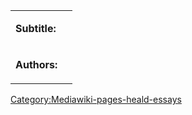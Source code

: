 <includeonly><table>
<tr>
  <td> '''Subtitle:''' </td>
  <td> {{{field{{!}}Subtitle}}} </td>
</tr>
<tr>
  <td> '''Authors:''' </td>
  <td> {{{field{{!}}Authors{{!}}input type=tokens{{!}}values from property=Author{{!}}list{{!}}delimiter=;}}} </td>
</tr>
</table></includeonly><noinclude>[[Category:Mediawiki-pages-heald-essays]]</noinclude>
